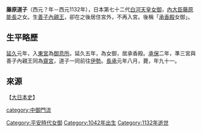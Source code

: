 '''藤原道子'''（西元？年－西元1132年），日本第七十二代[[白河天皇|白河天皇]][[女御|女御]]，[[內大臣|內大臣]][[藤原能長|藤原能長]]之女。生[[善子內親王|善子內親王]]，卻在之後居住宮外，不再入宮。後稱「[[承香殿|承香殿]]女御」。


==生平略歷==

[[延久|延久]]元年，入[[東宮|東宮]]為[[御息所|御息所]]。延久五年，為女御，居承香殿。[[承保|承保]]二年，準三宮與善子內親王同為[[齋宮|齋宮]]，道子一同前往[[伊勢國|伊勢]]。[[長承|長承]]元年八月，薨，年九十一。

==來源==

【[http://miko.org/~uraki/kuon/furu/text/dainihonsi/dns081.htm#02 大日本史]{{Wayback|url=http://miko.org/~uraki/kuon/furu/text/dainihonsi/dns081.htm#02 |date=20081224121542 }}】



[[Category:平安時代女御|Category:平安時代女御]]
[[category:中御門流|category:中御門流]]
[[Category:1042年出生|Category:1042年出生]]
[[Category:1132年逝世|Category:1132年逝世]]